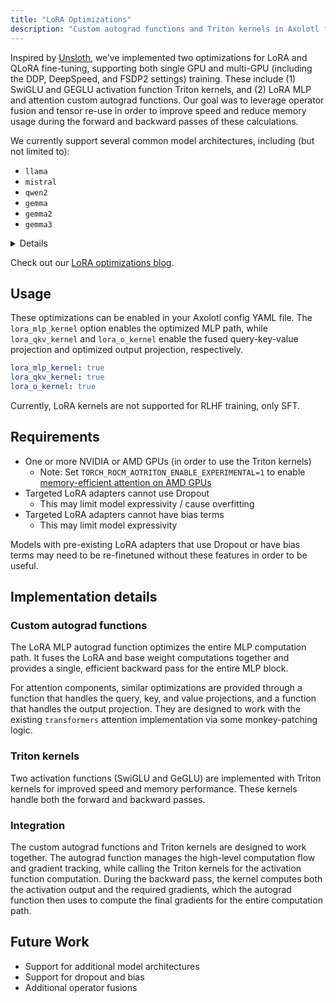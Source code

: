 ```yaml
---
title: "LoRA Optimizations"
description: "Custom autograd functions and Triton kernels in Axolotl for optimized LoRA fine-tuning"
---
```


Inspired by [Unsloth](https://github.com/unslothai/unsloth), we've implemented two
optimizations for LoRA and QLoRA fine-tuning, supporting both single GPU and multi-GPU
(including the DDP, DeepSpeed, and FSDP2 settings) training. These include (1) SwiGLU
and GEGLU activation function Triton kernels, and (2) LoRA MLP and attention custom
autograd functions. Our goal was to leverage operator fusion and tensor re-use in order
to improve speed and reduce memory usage during the forward and backward passes of
these calculations.

We currently support several common model architectures, including (but not limited to):

- `llama`
- `mistral`
- `qwen2`
- `gemma`
- `gemma2`
- `gemma3`

<details>

The set of models we support is currently limited by our attention patching strategy,
which assumes (and replaces) specific code blocks for query / key / value and output
projections:

```python
ORIGINAL_QKV_CODE = """
    query_states = self.q_proj(hidden_states).view(hidden_shape).transpose(1, 2)
    key_states = self.k_proj(hidden_states).view(hidden_shape).transpose(1, 2)
    value_states = self.v_proj(hidden_states).view(hidden_shape).transpose(1, 2)
""".lstrip(
    "\n"
)

ORIGINAL_O_CODE = """
    attn_output = self.o_proj(attn_output)
""".lstrip(
    "\n"
)
```

Is replaced with:

```python
PATCHED_QKV_CODE = """
    query_states, key_states, value_states = self.apply_qkv(hidden_states)
    query_states = query_states.view(hidden_shape).transpose(1, 2)
    key_states = key_states.view(hidden_shape).transpose(1, 2)
    value_states = value_states.view(hidden_shape).transpose(1, 2)
""".lstrip(
    "\n"
)

PATCHED_O_CODE = """
    attn_output = self.apply_o(attn_output)
""".lstrip(
    "\n"
)
```

Where `apply_qkv` and `apply_o` are defined in the `axolotl.kernels.lora` module.

We welcome testing of other model architectures and / or PRs to expand our patching
logic to be compatible with more of them.

</details>

::: {.callout-tip}
Check out our [LoRA optimizations blog](https://axolotlai.substack.com/p/accelerating-lora-fine-tuning-with).
:::

## Usage

These optimizations can be enabled in your Axolotl config YAML file. The
`lora_mlp_kernel` option enables the optimized MLP path, while `lora_qkv_kernel` and
`lora_o_kernel` enable the fused query-key-value projection and optimized output
projection, respectively.

```yaml
lora_mlp_kernel: true
lora_qkv_kernel: true
lora_o_kernel: true
```

::: {.callout-note}
Currently, LoRA kernels are not supported for RLHF training, only SFT.
:::

## Requirements

- One or more NVIDIA or AMD GPUs (in order to use the Triton kernels)
    - Note: Set `TORCH_ROCM_AOTRITON_ENABLE_EXPERIMENTAL=1` to enable [memory-efficient attention on AMD GPUs](https://github.com/ROCm/aotriton/issues/16#issuecomment-2346675491)
- Targeted LoRA adapters cannot use Dropout
    - This may limit model expressivity / cause overfitting
- Targeted LoRA adapters cannot have bias terms
    - This may limit model expressivity

Models with pre-existing LoRA adapters that use Dropout or have bias terms may need to
be re-finetuned without these features in order to be useful.

## Implementation details

### Custom autograd functions

The LoRA MLP autograd function optimizes the entire MLP computation path. It fuses the
LoRA and base weight computations together and provides a single, efficient backward
pass for the entire MLP block.

For attention components, similar optimizations are provided through a function that
handles the query, key, and value projections, and a function that handles the output
projection. They are designed to work with the existing `transformers` attention
implementation via some monkey-patching logic.

### Triton kernels

Two activation functions (SwiGLU and GeGLU) are implemented with Triton kernels for
improved speed and memory performance. These kernels handle both the forward and
backward passes.

### Integration

The custom autograd functions and Triton kernels are designed to work together. The
autograd function manages the high-level computation flow and gradient tracking, while
calling the Triton kernels for the activation function computation. During the backward
pass, the kernel computes both the activation output and the required gradients, which
the autograd function then uses to compute the final gradients for the entire
computation path.

## Future Work

- Support for additional model architectures
- Support for dropout and bias
- Additional operator fusions

